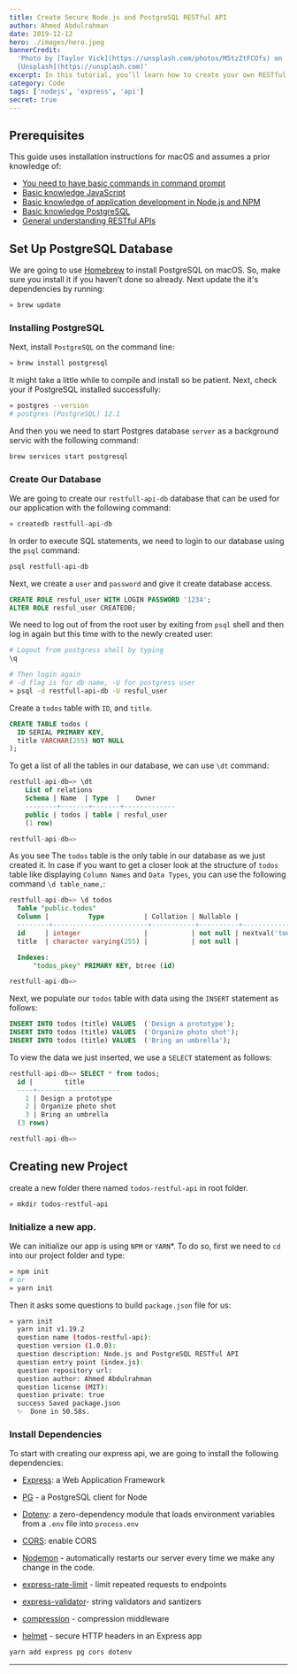 ```yaml
---
title: Create Secure Node.js and PostgreSQL RESTful API
author: Ahmed Abdulrahman
date: 2019-12-12
hero: ./images/hero.jpeg
bannerCredit:
  'Photo by [Taylor Vick](https://unsplash.com/photos/M5tzZtFCOfs) on
  [Unsplash](https://unsplash.com)'
excerpt: In this tutorial, you’ll learn how to create your own RESTful API in a Node.js environment running on an Express server and utilizing a PostgreSQL database.
category: Code
tags: ['nodejs', 'express', 'api']
secret: true
---
```


## Prerequisites
This guide uses installation instructions for macOS and assumes a prior knowledge of:

- [You need to have basic commands in command prompt](https://www.codecademy.com/articles/command-line-commands)
- [Basic knowledge JavaScript](https://developer.mozilla.org/en-US/docs/Learn/JavaScript)
- [Basic knowledge of application development in Node.js and NPM](https://developer.mozilla.org/en-US/docs/Learn/Server-side/Express_Nodejs/development_environment)
- [Basic knowledge PostgreSQL](https://www.freecodecamp.org/news/how-to-get-started-with-postgresql-9d3bc1dd1b11)
- [General understanding RESTful APIs](https://pusher.com/tutorials/understanding-rest-api)

## Set Up PostgreSQL Database
We are going to use [Homebrew](https://brew.sh/) to install PostgreSQL on macOS. So, make sure you install it if you haven’t done so already.
Next update the it's dependencies by running:
```bash
» brew update
```

### Installing PostgreSQL
Next, install `PostgreSQL` on the command line:
```bash
» brew install postgresql
```

It might take a little while to compile and install so be patient. Next, check your if PostgreSQL installed successfully:
```bash
» postgres --version
# postgres (PostgreSQL) 12.1
```

And then you we need to start Postgres database `server` as a background servic with the following command:
```bash
brew services start postgresql
```

### Create Our Database
We are going to create our `restfull-api-db` database that can be used for our application with the following command:
```bash
» createdb restfull-api-db
```

In order to execute SQL statements, we need to login to our database using the `psql` command:
```bash
psql restfull-api-db
```

Next, we create a `user` and `password` and give it create database access.
```sql
CREATE ROLE resful_user WITH LOGIN PASSWORD '1234';
ALTER ROLE resful_user CREATEDB;
```

We need to log out of from the root user by exiting from `psql` shell and then log in again but this time with to the newly created user:
```bash
# Logout from postgress shell by typing
\q

# Then login again
# -d flag is for db name, -U for postgress user
» psql -d restfull-api-db -U resful_user
```

Create a `todos` table with `ID`, and `title`.

```sql
CREATE TABLE todos (
  ID SERIAL PRIMARY KEY,
  title VARCHAR(255) NOT NULL
);
```
To get a list of all the tables in our database, we can use `\dt` command:
```sql
restfull-api-db=> \dt
    List of relations
    Schema | Name  | Type  |    Owner
    --------+-------+-------+-------------
    public | todos | table | resful_user
    (1 row)

restfull-api-db=>
```

As you see The `todos` table is the only table in our database as we just created it. In case if you want to get a closer look at the structure of `todos` table like displaying `Column Names` and `Data Types`,
you can use the following command `\d table_name,`:
```sql
restfull-api-db=> \d todos
  Table "public.todos"
  Column |          Type          | Collation | Nullable |              Default
  --------+------------------------+-----------+----------+---------------------------------
  id     | integer                |           | not null | nextval('todos_id_seq'::regclass)
  title  | character varying(255) |           | not null |

  Indexes:
      "todos_pkey" PRIMARY KEY, btree (id)

restfull-api-db=>
```

Next, we populate our `todos` table with data using the `INSERT` statement as follows:
```sql
INSERT INTO todos (title) VALUES  ('Design a prototype');
INSERT INTO todos (title) VALUES  ('Organize photo shot');
INSERT INTO todos (title) VALUES  ('Bring an umbrella');
```

To view the data we just inserted, we use a `SELECT` statement as follows:
```sql
restfull-api-db=> SELECT * from todos;
  id |        title
  ----+---------------------
    1 | Design a prototype
    2 | Organize photo shot
    3 | Bring an umbrella
  (3 rows)

restfull-api-db=>
```


## Creating new Project

create a new folder there named `todos-restful-api` in root folder.
```bash
» mkdir todos-restful-api
```

### Initialize a new app.
We can initialize our app is using `NPM` or `YARN`*. To do so, first we need to `cd` into our project folder and type:
```bash
» npm init
# or
» yarn init
```

Then it asks some questions to build `package.json` file for us:
```bash
» yarn init
  yarn init v1.19.2
  question name (todos-restful-api):
  question version (1.0.0):
  question description: Node.js and PostgreSQL RESTful API
  question entry point (index.js):
  question repository url:
  question author: Ahmed Abdulrahman
  question license (MIT):
  question private: true
  success Saved package.json
  ✨  Done in 50.58s.
```

### Install Dependencies
To start with creating our express api, we are going to install the following dependencies:

- [Express](https://www.npmjs.com/package/express): a Web Application Framework
- [PG](https://www.npmjs.com/package/pg) - a PostgreSQL client for Node
- [Dotenv](https://www.npmjs.com/package/dotenv): a zero-dependency module that loads environment variables from a `.env` file into `process.env`
- [CORS](https://www.npmjs.com/package/cors): enable CORS
- [Nodemon](https://www.npmjs.com/package/nodemon) - automatically restarts our server every time we make any change in the code.

- [express-rate-limit]() - limit repeated requests to endpoints
- [express-validator]()- string validators and santizers
- [compression]() - compression middleware
- [helmet]() - secure HTTP headers in an Express app

```bash
yarn add express pg cors dotenv
```

- - - -
